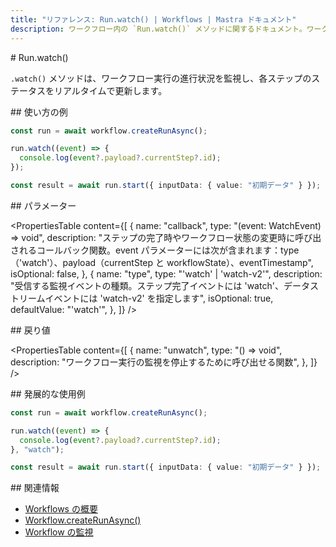 ```yaml
---
title: "リファレンス: Run.watch() | Workflows | Mastra ドキュメント"
description: ワークフロー内の `Run.watch()` メソッドに関するドキュメント。ワークフロー実行を監視できます。
---
```


<div id="runwatch">
  # Run.watch()
</div>

`.watch()` メソッドは、ワークフロー実行の進行状況を監視し、各ステップのステータスをリアルタイムで更新します。

<div id="usage-example">
  ## 使い方の例
</div>

```typescript showLineNumbers copy
const run = await workflow.createRunAsync();

run.watch((event) => {
  console.log(event?.payload?.currentStep?.id);
});

const result = await run.start({ inputData: { value: "初期データ" } });
```


<div id="parameters">
  ## パラメーター
</div>

<PropertiesTable
  content={[
    {
      name: "callback",
      type: "(event: WatchEvent) => void",
      description:
        "ステップの完了時やワークフロー状態の変更時に呼び出されるコールバック関数。event パラメーターには次が含まれます：type（'watch'）、payload（currentStep と workflowState）、eventTimestamp",
      isOptional: false,
    },
    {
      name: "type",
      type: "'watch' | 'watch-v2'",
      description:
        "受信する監視イベントの種類。ステップ完了イベントには 'watch'、データストリームイベントには 'watch-v2' を指定します",
      isOptional: true,
      defaultValue: "'watch'",
    },
  ]}
/>

<div id="returns">
  ## 戻り値
</div>

<PropertiesTable
  content={[
    {
      name: "unwatch",
      type: "() => void",
      description:
        "ワークフロー実行の監視を停止するために呼び出せる関数",
    },
  ]}
/>

<div id="extended-usage-example">
  ## 発展的な使用例
</div>

```typescript showLineNumbers copy
const run = await workflow.createRunAsync();

run.watch((event) => {
  console.log(event?.payload?.currentStep?.id);
}, "watch");

const result = await run.start({ inputData: { value: "初期データ" } });
```


<div id="related">
  ## 関連情報
</div>

- [Workflows の概要](/docs/workflows/overview#running-workflows)
- [Workflow.createRunAsync()](../workflow-methods/create-run)
- [Workflow の監視](/docs/workflows/overview)